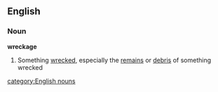 ==English==
===Noun===
'''wreckage'''
#Something [[wrecked]], especially the [[remains]] or [[debris]] of something wrecked
[[category:English nouns]]